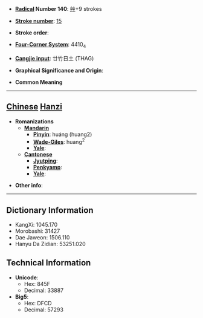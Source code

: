 * '''[[Wiktionary:Chinese radical index| Radical]] Number 140''': [[Wiktionary:Chinese radical index 艸|艸]]+9 strokes

* '''[[Wiktionary:Chinese total strokes index|Stroke number]]''': [[Wiktionary:Chinese total strokes index 15|15]]

* '''Stroke order''': 

* '''[[Wiktionary:Chinese four corner index|Four-Corner System]]''': 4410<sub>4</sub>

* '''[[Wiktionary:Chinese Cangjie index|Cangjie input]]''': 廿竹日土 (THAG)

* '''Graphical Significance and Origin''': 

* '''Common Meaning'''

----

== [[Chinese]] [[Hanzi]] ==

* '''Romanizations'''
** '''[[Mandarin]]'''
*** '''[[Pinyin]]''': huáng (huang2)
*** '''[[Wade-Giles]]''': huang<sup>2</sup>
*** '''[[Yale]]''': 
** '''[[Cantonese]]'''
*** '''[[Jyutping]]''':
*** '''[[Penkyamp]]''': 
*** '''[[Yale]]''': 

* '''Other info''': 

----

== Dictionary Information ==

* KangXi: 1045.170
* Morobashi: 31427
* Dae Jaweon: 1506.110
* Hanyu Da Zidian: 53251.020

== Technical Information ==

* '''Unicode''':
** Hex: 845F
** Decimal: 33887
* '''Big5''':
** Hex: DFCD
** Decimal: 57293